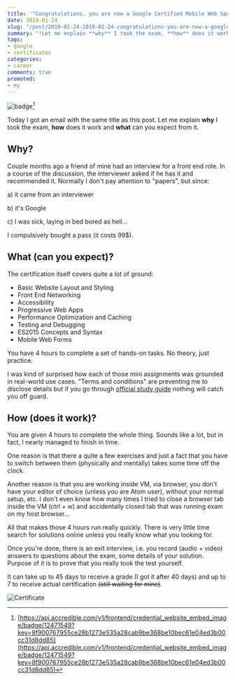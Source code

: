 ```yaml
---
title: '"Congratulations, you are now a Google Certified Mobile Web Specialist!"'
date: 2019-01-24
slug: "/post/2019-01-24-2019-01-24-congratulations-you-are-now-a-google-certified-mobile-web-specialist/"
summary: "!Let me explain **why** I took the exam, **how** does it work and **what** can you expect from it."
tags:
- google
- certificates
categories:
- career
comments: true
promoted:
- my
---
```


![badge](/images/google_mobile_web_badge.png)[^1]

Today I got an email with the same title as this post. Let me explain **why** I took the exam, **how** does it work and **what** can you expect from it.

<!-- more -->

## Why?

Couple months ago a friend of mine had an interview for a front end role. In a course of the discussion, the interviewer asked if he has it and recommended it. Normally I don't pay attention to "papers", but since:

a) it came from an interviewer

b) it's Google

c) I was sick, laying in bed bored as hell...

I compulsively bought a pass (it costs 99$).

## What (can you expect)?

The certification itself covers quite a lot of ground:

- Basic Website Layout and Styling
- Front End Networking
- Accessibility
- Progressive Web Apps
- Performance Optimization and Caching
- Testing and Debugging
- ES2015 Concepts and Syntax
- Mobile Web Forms

You have 4 hours to complete a set of hands-on tasks. No theory, just practice.

I was kind of surprised how each of those mini assignments was grounded in real-world use cases. "Terms and conditions" are preventing me to disclose details but if you go through [official study guide](https://developers.google.com/training/certification/mobile-web-specialist/StudyGuide_MobileWebSpecialist.pdf) nothing will catch you off guard.

## How (does it work)?

You are given 4 hours to complete the whole thing. Sounds like a lot, but in fact, I nearly managed to finish in time.

One reason is that there a quite a few exercises and just a fact that you have to switch between them (physically and mentally) takes some time off the clock.

Another reason is that you are working inside VM, via browser, you don't have your editor of choice (unless you are Atom user), without your normal setup, etc. I don't even know how many times I tried to close a browser tab inside the VM (ctrl + w) and accidentally closed tab that was running exam on my host browser...

All that makes those 4 hours run really quickly. There is very little time search for solutions online unless you really know what you looking for.

Once you're done, there is an exit interview, i.e. you record (audio + video) answers to questions about the exam, some details of your solution. Purpose of it is to prove that you really took the test yourself.

It can take up to 45 days to receive a grade (I got it after 40 days) and up to 7 to receive actual certification ~~(still waiting for mine)~~.

![Certificate](https://api.accredible.com/v1/frontend/credential_website_embed_image/certificate/12471549?key=8f900767955ce28b1273e535a28cab9be368be10bec61e04ed3b00cc31d8dd85)

[^1]: [https://api.accredible.com/v1/frontend/credential_website_embed_image/badge/12471549?key=8f900767955ce28b1273e535a28cab9be368be10bec61e04ed3b00cc31d8dd85](https://api.accredible.com/v1/frontend/credential_website_embed_image/badge/12471549?key=8f900767955ce28b1273e535a28cab9be368be10bec61e04ed3b00cc31d8dd85)